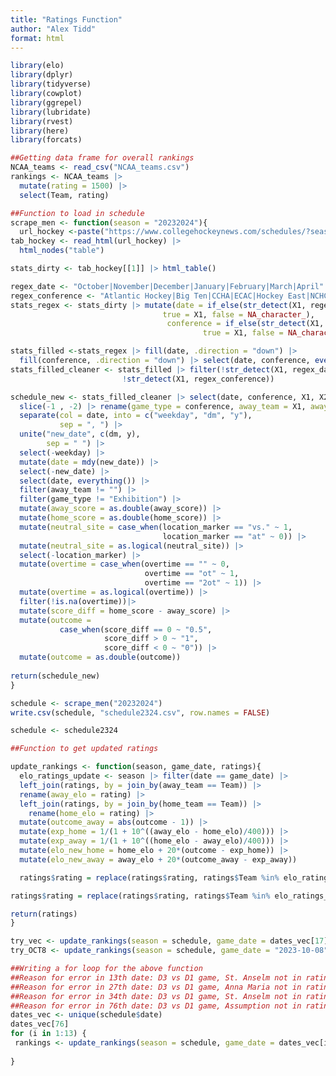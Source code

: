 ```yaml
---
title: "Ratings Function"
author: "Alex Tidd"
format: html
---
```


```r
library(elo)
library(dplyr)
library(tidyverse)
library(cowplot)
library(ggrepel)
library(lubridate)
library(rvest)
library(here)
library(forcats)
```

```r
##Getting data frame for overall rankings
NCAA_teams <- read_csv("NCAA_teams.csv")
rankings <- NCAA_teams |>
  mutate(rating = 1500) |>
  select(Team, rating)
```


```r
##Function to load in schedule
scrape_men <- function(season = "20232024"){
  url_hockey <-paste("https://www.collegehockeynews.com/schedules/?season=", season, sep = "")
tab_hockey <- read_html(url_hockey) |>
  html_nodes("table")

stats_dirty <- tab_hockey[[1]] |> html_table()

regex_date <- "October|November|December|January|February|March|April"
regex_conference <- "Atlantic Hockey|Big Ten|CCHA|ECAC|Hockey East|NCHC|Ind|Exhibition|Non-Conference"
stats_regex <- stats_dirty |> mutate(date = if_else(str_detect(X1, regex_date),
                                  true = X1, false = NA_character_),
                                   conference = if_else(str_detect(X1, regex_conference), 
                                           true = X1, false = NA_character_))

stats_filled <-stats_regex |> fill(date, .direction = "down") |>
  fill(conference, .direction = "down") |> select(date, conference, everything())
stats_filled_cleaner <- stats_filled |> filter(!str_detect(X1, regex_date) &
                         !str_detect(X1, regex_conference))

schedule_new <- stats_filled_cleaner |> select(date, conference, X1, X2, X3, X4, X5, X6) |>
  slice(-1 , -2) |> rename(game_type = conference, away_team = X1, away_score = X2, location_marker = X3, home_team = X4, home_score = X5, overtime = X6) |> 
  separate(col = date, into = c("weekday", "dm", "y"),
           sep = ", ") |> 
  unite("new_date", c(dm, y),
        sep = " ") |>
  select(-weekday) |>
  mutate(date = mdy(new_date)) |>
  select(-new_date) |> 
  select(date, everything()) |>
  filter(away_team != "") |>
  filter(game_type != "Exhibition") |>
  mutate(away_score = as.double(away_score)) |>
  mutate(home_score = as.double(home_score)) |>
  mutate(neutral_site = case_when(location_marker == "vs." ~ 1,
                                  location_marker == "at" ~ 0)) |>
  mutate(neutral_site = as.logical(neutral_site)) |>
  select(-location_marker) |>
  mutate(overtime = case_when(overtime == "" ~ 0,
                              overtime == "ot" ~ 1,
                              overtime == "2ot" ~ 1)) |>
  mutate(overtime = as.logical(overtime)) |>
  filter(!is.na(overtime))|>
  mutate(score_diff = home_score - away_score) |>
  mutate(outcome = 
           case_when(score_diff == 0 ~ "0.5",
                     score_diff > 0 ~ "1",
                     score_diff < 0 ~ "0")) |>
  mutate(outcome = as.double(outcome))
  
return(schedule_new)
}

schedule <- scrape_men("20232024")
write.csv(schedule, "schedule2324.csv", row.names = FALSE)
```

```r
schedule <- schedule2324
```

```r
##Function to get updated ratings

update_rankings <- function(season, game_date, ratings){
  elo_ratings_update <- season |> filter(date == game_date) |>
  left_join(ratings, by = join_by(away_team == Team)) |>
  rename(away_elo = rating) |>  
  left_join(ratings, by = join_by(home_team == Team)) |>
    rename(home_elo = rating) |>
  mutate(outcome_away = abs(outcome - 1)) |> 
  mutate(exp_home = 1/(1 + 10^((away_elo - home_elo)/400))) |>
  mutate(exp_away = 1/(1 + 10^((home_elo - away_elo)/400))) |>
  mutate(elo_new_home = home_elo + 20*(outcome - exp_home)) |>
  mutate(elo_new_away = away_elo + 20*(outcome_away - exp_away))

  ratings$rating = replace(ratings$rating, ratings$Team %in% elo_ratings_update$home_team, elo_ratings_update$elo_new_home)

ratings$rating = replace(ratings$rating, ratings$Team %in% elo_ratings_update$away_team, elo_ratings_update$elo_new_away)

return(ratings)
}
```

```r
try_vec <- update_rankings(season = schedule, game_date = dates_vec[17], ratings = rankings)
try_OCT8 <- update_rankings(season = schedule, game_date = "2023-10-08", ratings = try_OCT7)
```

```r
##Writing a for loop for the above function
##Reason for error in 13th date: D3 vs D1 game, St. Anselm not in ratings function
##Reason for error in 27th date: D3 vs D1 game, Anna Maria not in ratings function
##Reason for error in 34th date: D3 vs D1 game, St. Anselm not in ratings function
##Reason for error in 76th date: D3 vs D1 game, Assumption not in ratings function
dates_vec <- unique(schedule$date)
dates_vec[76]
for (i in 1:13) {
 rankings <- update_rankings(season = schedule, game_date = dates_vec[i], ratings = rankings)
  
}
```

